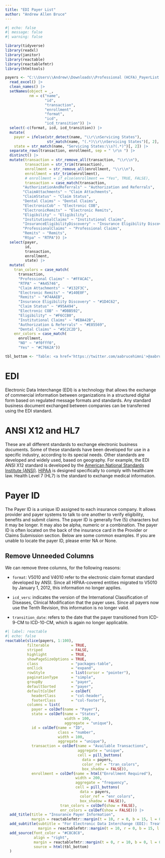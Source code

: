 ```yaml
---
title: "EDI Payer List"
author: "Andrew Allen Bruce"
---
```


```r
#| echo: false
#| message: false
#| warning: false

library(tidyverse)
library(readxl)
library(janitor)
library(reactable)
library(reactablefmtr)
library(htmltools)

payers <- "C:\\Users\\Andrew\\Downloads\\Professional (HCFA)_PayerList.xlsx" |> 
  read_excel() |> 
  clean_names() |> 
  setNames(object = _, 
           nm = c("name", 
                  "id", 
                  "transaction", 
                  "enrollment", 
                  "format", 
                  "icd", 
                  "icd_transition")) |> 
  select(-c(format, icd, icd_transition)) |> 
  mutate(
    payer = ifelse(str_detect(name, "\\r\\nServicing States"), 
                   str_match(name, "(.*)\\r\\nServicing States")[, 2], name),
    state = str_match(name, "Servicing States:\\s?(.*)")[, 2]) |> 
  separate_rows(transaction, enrollment, sep = " \r\n ") |> 
  distinct() |> 
  mutate(transaction = str_remove_all(transaction, "\\r\\n"),
         transaction = str_trim(transaction),
         enrollment = str_remove_all(enrollment, "\\r\\n"),
         enrollment = str_trim(enrollment),
         # enrollment = if_else(enrollment == "Yes", TRUE, FALSE),
         transaction = case_match(transaction,
        "AuthorizationAndReferrals" ~ "Authorization and Referrals",
        "ClaimAttachments" ~ "Claim Attachments",
        "ClaimStatus" ~ "Claim Status",
        "Dental Claims" ~ "Dental Claims",
        "ElectronicCob" ~ "Electronic COB",
        "ElectronicRemits" ~ "Electronic Remits",
        "Eligibility" ~ "Eligibility",
        "InstitutionalClaims" ~ "Institutional Claims",
        "InsuranceEligibilityDiscovery" ~ "Insurance Eligibility Discovery",
        "ProfessionalClaims" ~ "Professional Claims",
        "Remits" ~ "Remits",
        "Rtpa" ~ "RTPA")) |>
  select(payer,
         id, 
         transaction,
         enrollment,
         state) |>
  mutate(
    tran_colors = case_match(
      transaction,
      "Professional Claims" ~ "#FFACAC",
      "RTPA" ~ "#A45746",
      "Claim Attachments" ~ "#132F3C",
      "Electronic Remits" ~ "#140E0F",
      "Remits" ~ "#74AAEB",
      "Insurance Eligibility Discovery" ~ "#1D4C62",
      "Claim Status" ~ "#95A494",
      "Electronic COB" ~ "#DBB592",
      "Eligibility" ~ "#F6CCB0",
      "Institutional Claims" ~ "#EBA42B",
      "Authorization & Referrals" ~ "#E85569",
      "Dental Claims" ~ "#5C2C2D"),
    enr_colors = case_match(
      enrollment,
      "NO" ~ "#f0fff0",
      "Yes" ~ "#C7662A"))

tbl_bottom <- "Table: <a href='https://twitter.com/aabrucehimni'>@aabrucehimni</a> | Data: <a href='https://payers.gatewayedi.com/payerlist/default.aspx'>Trizetto Gateway EDI</a> & <a href='http://www.healthdataservices.com/payerid/payerlist.htm'>Health Data Services, Inc.</a>"
```

# EDI

Electronic Data Interchange (EDI) is a technology that allows the exchange of commercial information between organizations in a structured digital form based on regulated message formats and standards. Any standard business document exchanged between companies can be transferred using the EDI standard.

# ANSI X12 and HL7

These are all different standards to exchange electronic business documents. Some of these standards have been developed for use in a specific industry, according to its special needs. Other standards are developed and widely used, based on geography. For example, the EDI ANSI X12 standard is developed by the [American National Standards Institute (ANSI)](https://www.ansi.org/). [HIPAA](https://www.healthit.gov/topic/privacy-security-and-hipaa/hipaa-basics) is designed specifically to comply with healthcare law. Health Level 7 (HL7) is the standard to exchange medical information.

# Payer ID

The Payer ID is a unique ID assigned to each insurance company. It allows provider and payer systems to talk to one another to verify eligibility, benefits and submit claims. The payer ID is generally five (5) characters but it may be longer. It may also be alpha, numeric or a combination. The payer ID is often located on the back of the insurance card in the Provider or Claims Submission section. Below are some common examples. If you are unable to locate the payer ID, please enter NA or None.

## Remove Unneeded Columns

We can remove three columns, for the following reasons:

+ `format`: V5010 and V4010 refer to the electronic claim format standard developed by ANSI. Since all HIPAA-covered entities migrated to V5010 by January 1, 2012, this information no longer applies.

+ `icd_vers`: indicates the version of the International Classification of Diseases, Clinical Modification that the payer uses. Since all payers now use the Tenth Revision, this information is no longer valid.

+ `transition_date`: refers to the date that the payer transitioned from ICD-9-CM to ICD-10-CM, which is again no longer applicable.


```r
#| label: reactable
#| echo: false
reactable(slice(payers, 1:100),
          filterable          = TRUE,
          striped             = FALSE,
          highlight           = TRUE,
          showPageSizeOptions = TRUE,
          class               = "packages-table",
          onClick             = "expand",
          rowStyle            = list(cursor = "pointer"),
          paginationType      = "simple",
          groupBy             = "payer",
          defaultSorted       = "payer",
          defaultColDef       = colDef(
            headerClass       = "col-header",
            footerClass       = "col-footer"),
          columns = list(
            payer = colDef(name = "Payer"),
            state = colDef(name = "States",
                           width = 100,
                           aggregate = "unique"),
            id = colDef(name = "ID",
                        class = "number",
                        width = 100,
                        aggregate = "unique"),
            transaction = colDef(name = "Available Transactions",
                                 aggregate = "unique",
                                 cell = pill_buttons(
                                   data = payers,
                                   color_ref = "tran_colors",
                                   box_shadow = FALSE)),
            enrollment = colDef(name = html("Enrollment Required"),
                                width = 200,
                                aggregate = "frequency",
                                cell = pill_buttons(
                                  data = payers,
                                  color_ref = "enr_colors",
                                  box_shadow = FALSE)),
                         tran_colors = colDef(show = FALSE),
                         enr_colors = colDef(show = FALSE))) |>
  add_title(title = "Insurance Payer Information",
            margin = reactablefmtr::margin(t = 10, r = 0, b = 15, l = 0)) |>
  add_subtitle(subtitle = "For Electronic Data Interchange (EDI): Treatment, Payment, Operations (TPO)",
               margin = reactablefmtr::margin(t = 10, r = 0, b = 15, l = 0)) |>
  add_source(font_color = "#C8C8C8",
             align = "right",
             margin = reactablefmtr::margin(t = 0, r = 10, b = 0, l = 0),
             source = html(tbl_bottom)
  )
```
